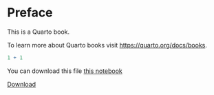 # Preface {.unnumbered}

This is a Quarto book.

To learn more about Quarto books visit <https://quarto.org/docs/books>.

```r
1 + 1
```

You can download this file [this notebook](https://github.com/AntonUrfels/data-works/blob/main/intro.qmd)

<a href="https://github.com/AntonUrfels/data-works/blob/main/intro.qmd" title="Download" download>Download</a>
